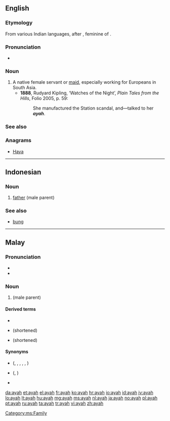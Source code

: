 ==English==

===Etymology===
From various Indian languages, after {{etyl|pt}} {{term|aia||nurse, governess}}, feminine of {{term|aio||tutor}}.

===Pronunciation===
* {{IPA|/aɪə/}}

===Noun===
{{en-noun}}

# A native female servant or [[maid]], especially working for Europeans in South Asia.
#* '''1888''', Rudyard Kipling, ‘Watches of the Night’, ''Plain Tales from the Hills'', Folio 2005, p. 59:
#*: She manufactured the Station scandal, and—talked to her '''''ayah'''''.

===See also===
{{Wikisource1911Enc Citation|Ayah}}

===Anagrams===
* [[Haya#English|Haya]]

----

==Indonesian==

===Noun===
{{id-noun}}

# [[father]] (male parent)

===See also===
* [[bung]]

----

==Malay==

===Pronunciation===
* {{IPA|/ajah/|lang=ms}}
* {{rhymes|ajah|jah|ah|lang=ms}}

===Noun===
{{head|ms|noun}}

# {{l|en|father}} (male parent)

====Derived terms====
* {{l|ms|ayahanda}}
* {{l|ms|aya}} (shortened)
* {{l|ms|yah}} (shortened)

====Synonyms====
* {{l|ms|bapa}} ({{l|ms|bapanda}}, {{l|ms|bapai}}, {{l|ms|bapak}}, {{l|ms|bapang}}, {{l|ms|baba}}, {{l|ms|papa}})
* {{l|ms|abah}} ({{l|ms|aba}}, {{l|ms|bah}})
* {{l|ms|rama}}

[[Category:ms:Family]]

[[da:ayah]]
[[et:ayah]]
[[el:ayah]]
[[fr:ayah]]
[[ko:ayah]]
[[hr:ayah]]
[[io:ayah]]
[[id:ayah]]
[[jv:ayah]]
[[lo:ayah]]
[[lt:ayah]]
[[hu:ayah]]
[[mg:ayah]]
[[ms:ayah]]
[[nl:ayah]]
[[ja:ayah]]
[[no:ayah]]
[[pl:ayah]]
[[pt:ayah]]
[[ru:ayah]]
[[ta:ayah]]
[[tr:ayah]]
[[vi:ayah]]
[[zh:ayah]]